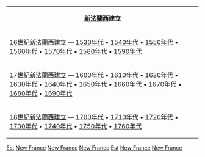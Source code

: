 {| id="toc" align=center
| style="text-align:center;" | '''[[新法蘭西|新法蘭西]]建立''' 
|-
|[[:Category:16世紀新法蘭西建立|16世紀新法蘭西建立]] — [[:Category:1530年代新法蘭西建立|1530年代]] • [[:Category:1540年代新法蘭西建立|1540年代]] • [[:Category:1550年代新法蘭西建立|1550年代]] • [[:Category:1560年代新法蘭西建立|1560年代]] • [[:Category:1570年代新法蘭西建立|1570年代]] • [[:Category:1580年代新法蘭西建立|1580年代]] • [[:Category:1590年代新法蘭西建立|1590年代]]
|-
|[[:Category:17世紀新法蘭西建立|17世紀新法蘭西建立]] — [[:Category:1600年代新法蘭西建立|1600年代]] • [[:Category:1610年代新法蘭西建立|1610年代]] • [[:Category:1620年代新法蘭西建立|1620年代]] • [[:Category:1630年代新法蘭西建立|1630年代]] • [[:Category:1640年代新法蘭西建立|1640年代]] • [[:Category:1650年代新法蘭西建立|1650年代]] • [[:Category:1660年代新法蘭西建立|1660年代]] • [[:Category:1670年代新法蘭西建立|1670年代]] • [[:Category:1680年代新法蘭西建立|1680年代]] • [[:Category:1690年代新法蘭西建立|1690年代]]
|-
|[[:Category:18世紀新法蘭西建立|18世紀新法蘭西建立]] — [[:Category:1700年代新法蘭西建立|1700年代]] • [[:Category:1710年代新法蘭西建立|1710年代]] • [[:Category:1720年代新法蘭西建立|1720年代]] • [[:Category:1730年代新法蘭西建立|1730年代]] • [[:Category:1740年代新法蘭西建立|1740年代]] • [[:Category:1750年代新法蘭西建立|1750年代]] • [[:Category:1760年代新法蘭西建立|1760年代]] 
|}

[[Category:新法蘭西歷史|Est]]
[[Category:北美洲建立|New France]]
[[Category:前殖民地建立|New France]]
[[Category:法國建立|New France]]
[[Category:新法蘭西事件|Est]]
[[Category:2千紀各國建立|New France]]
[[Category:2千紀北美洲建立|New France]]